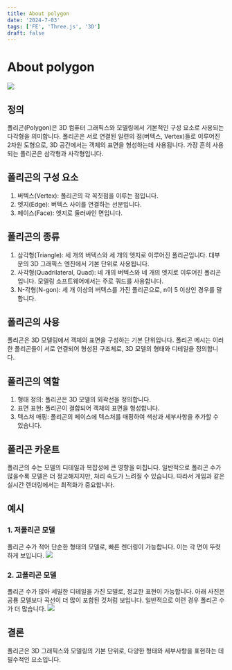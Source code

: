 ```yaml
---
title: About polygon
date: '2024-7-03'
tags: ['FE', 'Three.js', '3D']
draft: false
---
```


# About polygon

![](../static/images/my-first-blender.png)

## 정의
폴리곤(Polygon)은 3D 컴퓨터 그래픽스와 모델링에서 기본적인 구성 요소로 사용되는 다각형을 의미합니다.
폴리곤은 서로 연결된 일련의 점(버텍스, Vertex)들로 이루어진 2차원 도형으로, 3D 공간에서는 객체의 표면을 형성하는데 사용됩니다.
가장 흔히 사용되는 폴리곤은 삼각형과 사각형입니다.

## 폴리곤의 구성 요소
1. 버텍스(Vertex): 폴리곤의 각 꼭짓점을 이루는 점입니다.
2. 엣지(Edge): 버텍스 사이를 연결하는 선분입니다.
3. 페이스(Face): 엣지로 둘러싸인 면입니다.

## 폴리곤의 종류
1. 삼각형(Triangle): 세 개의 버텍스와 세 개의 엣지로 이루어진 폴리곤입니다. 대부분의 3D 그래픽스 엔진에서 기본 단위로 사용됩니다.
2. 사각형(Quadrilateral, Quad): 네 개의 버텍스와 네 개의 엣지로 이루어진 폴리곤입니다. 모델링 소프트웨어에서는 주로 쿼드를 사용합니다.
3. N-각형(N-gon): 세 개 이상의 버텍스를 가진 폴리곤으로, n이 5 이상인 경우를 말합니다.

## 폴리곤의 사용
폴리곤은 3D 모델링에서 객체의 표면을 구성하는 기본 단위입니다. 폴리곤 메시는 이러한 폴리곤들이 서로 연결되어 형성된 구조체로, 3D 모델의 형태와 디테일을 정의합니다.

## 폴리곤의 역할
1. 형태 정의: 폴리곤은 3D 모델의 외곽선을 정의합니다.
2. 표면 표현: 폴리곤이 결합되어 객체의 표면을 형성합니다.
3. 텍스처 매핑: 폴리곤의 페이스에 텍스처를 매핑하여 색상과 세부사항을 추가할 수 있습니다.

## 폴리곤 카운트
폴리곤의 수는 모델의 디테일과 복잡성에 큰 영향을 미칩니다. 일반적으로 폴리곤 수가 많을수록 모델은 더 정교해지지만, 처리 속도가 느려질 수 있습니다. 따라서 게임과 같은 실시간 렌더링에서는 최적화가 중요합니다.

## 예시

### 1. 저폴리곤 모델
폴리곤 수가 적어 단순한 형태의 모델로, 빠른 렌더링이 가능합니다. 이는 각 면이 뚜렷하게 보입니다.
![](../static/images/low-poly-dino.png)

### 2. 고폴리곤 모델
폴리곤 수가 많아 세밀한 디테일을 가진 모델로, 정교한 표현이 가능합니다.
아래 사진은 공룡 모델보다 곡선이 더 많이 포함된 것처럼 보입니다. 일반적으로 이런 경우 폴리곤 수가 더 많습니다.
![](../static/images/airplane.png)

## 결론
폴리곤은 3D 그래픽스와 모델링의 기본 단위로, 다양한 형태와 세부사항을 표현하는 데 필수적인 요소입니다.




